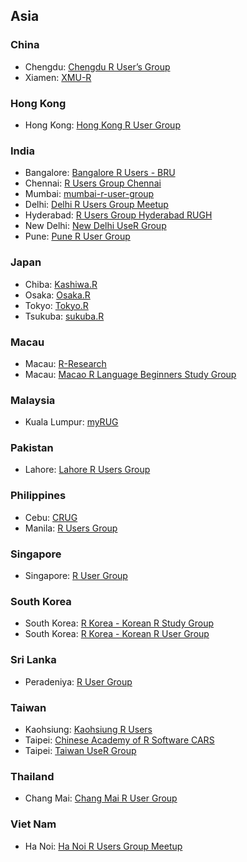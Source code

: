 ## Asia

### China

  * Chengdu: [Chengdu R User's Group](https://www.meetup.com/Chengdu-R-Users-Group/events/218924116/)
  * Xiamen: [XMU-R](https://www.meetup.com/RGROUP/)

### Hong Kong

  * Hong Kong: [Hong Kong R User Group](https://www.facebook.com/groups/hkrusers/)

### India

  * Bangalore: [Bangalore R Users - BRU](https://groups.google.com/group/brumail)
  * Chennai: [R Users Group Chennai](https://www.meetup.com/R-Users-Group-Chennai/)
  * Mumbai: [mumbai-r-user-group](https://www.meetup.com/mumbai-r-user-group/?scroll=true)
  * Delhi: [Delhi R Users Group Meetup](https://www.meetup.com/Delhi-R-Users-Group-Meetup/)
  * Hyderabad: [R Users Group Hyderabad RUGH](https://www.meetup.com/R-Users-Group-Hyderabad/)
  * New Delhi: [New Delhi UseR Group](https://www.meetup.com/New-Delhi-R-UseR-Group/)
  * Pune: [Pune R User Group](https://www.meetup.com/Pune-R-junkies-Meetup/)

### Japan

  * Chiba: [Kashiwa.R](http://www14.atwiki.jp/kashiwar/)
  * Osaka: [Osaka.R](https://sites.google.com/site/osakarwiki/)
  * Tokyo: [Tokyo.R](https://groups.google.com/group/r-study-tokyo)
  * Tsukuba: [sukuba.R](http://wiki.livedoor.jp/syou6162/)

### Macau

  * Macau: [R-Research](http://groupspaces.com/R-research/)
  * Macau: [Macao R Language Beginners Study Group](https://www.meetup.com/Macao-R-Learning-Meetup/)

### Malaysia

  * Kuala Lumpur: [myRUG](https://www.meetup.com/MY-RUserGroup/)

### Pakistan

  * Lahore: [Lahore R Users Group](https://lahorerug.wordpress.com/)

### Philippines

  * Cebu: [CRUG](https://www.meetup.com/Cebu-R-Users-Group-CRUG/)
  * Manila: [R Users Group](https://www.meetup.com/R-Users-Group-Philippines/)

### Singapore

  * Singapore: [R User Group](https://www.meetup.com/R-Users-Group-Philippines/)

### South Korea

  * South Korea: [R Korea - Korean R Study Group](https://www.facebook.com/groups/krstudy/)
  * South Korea: [R Korea - Korean R User Group](https://www.facebook.com/groups/KoreaRUsers/)

### Sri Lanka

  * Peradeniya: [R User Group](https://groups.google.com/forum/?hl=en#!forum/r-user-group---srilanka) 
  
### Taiwan

  * Kaohsiung: [Kaohsiung R Users](https://www.facebook.com/groups/Kaohsiung.R.Users/#_=_)
  * Taipei: [Chinese Academy of R Software CARS](https://sites.google.com/site/zhonghuarruantixuehui/)
  * Taipei: [Taiwan UseR Group](https://www.meetup.com/Taiwan-useR-Group/)

### Thailand

  * Chang Mai: [Chang Mai R User Group](http://chiangmair.wordpress.com/)

### Viet Nam

  * Ha Noi: [Ha Noi R Users Group Meetup](https://www.meetup.com/Ha-Noi-R-Users-Group-Meetup/)
